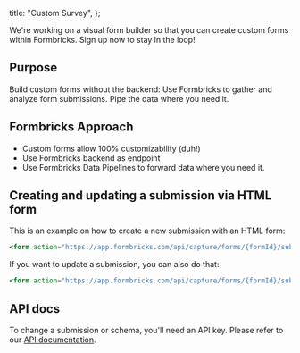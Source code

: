 
  title: "Custom Survey",
};

<Callout title="Visual Form Builder in progress" type="note">
  We're working on a visual form builder so that you can create custom forms within Formbricks. Sign up now to
  stay in the loop!
</Callout>

## Purpose

Build custom forms without the backend: Use Formbricks to gather and analyze form submissions. Pipe the data where you need it.

## Formbricks Approach

- Custom forms allow 100% customizability (duh!)
- Use Formbricks backend as endpoint
- Use Formbricks Data Pipelines to forward data where you need it.

## Creating and updating a submission via HTML form

This is an example on how to create a new submission with an HTML form:

```jsx
<form action="https://app.formbricks.com/api/capture/forms/{formId}/submissions" method="post">
```

If you want to update a submission, you can also do that:

```jsx
<form action="https://app.formbricks.com/api/capture/forms/{formId}/submissions/{submissionId}" method="post">
```

## API docs

To change a submission or schema, you'll need an API key. Please refer to our [API documentation](/docs/api/setup).

